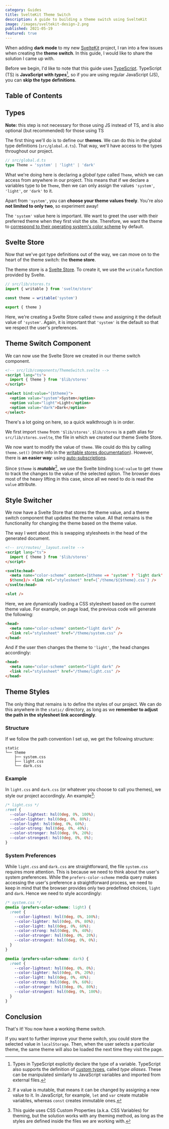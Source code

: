 ```yaml
---
category: Guides
title: SvelteKit Theme Switch
description: A guide to building a theme switch using SvelteKit
image: /images/sveltekit-design-2.png
published: 2021-05-19
featured: true
---
```


When adding **dark mode** to my new [SvelteKit](https://kit.svelte.dev) project, I ran into a few issues when creating the **theme switch**. In this guide, I would like to share the solution I came up with.

Before we begin, I'd like to note that this guide uses [TypeScript](https://www.typescriptlang.org). TypeScript (TS) is **JavaScript with _types_**[^1], so if you are using regular JavaScript (JS), you can **skip the type definitions**.

## Table of Contents

## Types

**Note:** this step is not necessary for those using JS instead of TS, and is also optional (but recommended) for those using TS

The first thing we'll do is to define our **themes**. We can do this in the global type definitions (`src/global.d.ts`). That way, we'll have access to the types throughout our project.

```ts
// src/global.d.ts
type Theme = 'system' | 'light' | 'dark'
```

What we're doing here is declaring a _global type_ called `Theme`, which we can access from anywhere in our project. This means that if we declare a variables type to be `Theme`, then we can only assign the values `'system'`, `'light'`, or `'dark'` to it.

Apart from `'system'`, you can **choose your theme values freely**. You're also **not limited to only two**, so experiment away!

The `'system'` value here is important. We want to greet the user with their preferred theme when they first visit the site. Therefore, we want the theme to [correspond to their operating system's color scheme](#theme-styles) by default.

## Svelte Store

Now that we've got type definitions out of the way, we can move on to the heart of the theme switch: the **theme store**.

The theme store is a [Svelte Store](https://svelte.dev/docs#svelte_store). To create it, we use the `writable` function provided by Svelte.

```ts
// src/lib/stores.ts
import { writable } from 'svelte/store'

const theme = writable('system')

export { theme }
```

Here, we're creating a Svelte Store called `theme` and assigning it the default value of `'system'`. Again, it is important that `'system'` is the default so that we respect the user's preferences.

## Theme Switch Component

We can now use the Svelte Store we created in our theme switch component.

```html
<!-- src/lib/components/ThemeSwitch.svelte -->
<script lang="ts">
  import { theme } from '$lib/stores'
</script>

<select bind:value="{$theme}">
  <option value="system">System</option>
  <option value="light">Light</option>
  <option value="dark">Dark</option>
</select>
```

There's a lot going on here, so a quick walkthrough is in order.

We first import `theme` from `'$lib/stores'`. `$lib/stores` is a path alias for `src/lib/stores.svelte`, the file in which we created our theme Svelte Store.

We now want to modify the value of `theme`. We could do this by calling `theme.set()` (more info in the [writable stores documentation](https://svelte.dev/tutorial/writable-stores)). However, there is **an easier way**: using [auto-subscriptions](https://svelte.dev/tutorial/auto-subscriptions).

Since `$theme` is **_mutable_**[^2], we use the Svelte binding `bind:value` to get `theme` to track the changes to the value of the selected option. The browser does most of the heavy lifting in this case, since all we need to do is read the `value` attribute.

## Style Switcher

We now have a Svelte Store that stores the theme value, and a theme switch component that updates the theme value. All that remains is the functionality for changing the theme based on the theme value.

The way I went about this is swapping stylesheets in the head of the generated document.

```html
<!-- src/routes/__layout.svelte -->
<script lang="ts">
  import { theme } from '$lib/stores'
</script>

<svelte:head>
  <meta name="color-scheme" content={$theme == 'system' ? 'light dark' :
  $theme}/> <link rel="stylesheet" href={`/theme/${$theme}.css`} />
</svelte:head>

<slot />
```

Here, we are dynamically loading a CSS stylesheet based on the current theme value. For example, on page load, the previous code will generate the following:

```html
<head>
  <meta name="color-scheme" content="light dark" />
  <link rel="stylesheet" href="/theme/system.css" />
</head>
```

And if the user then changes the theme to `'light'`, the head changes accordingly:

```html
<head>
  <meta name="color-scheme" content="light dark" />
  <link rel="stylesheet" href="/theme/light.css" />
</head>
```

## Theme Styles

The only thing that remains is to define the styles of our project. We can do this anywhere in the `static/` directory, as long as we **remember to adjust the path in the stylesheet link accordingly**.

### Structure

If we follow the path convention I set up, we get the following structure:

```
static
└── theme
    ├── system.css
    ├── light.css
    └── dark.css
```

### Example

In `light.css` and `dark.css` (or whatever you choose to call you themes), we style our project accordingly. An example[^3]:

```css
/* light.css */
:root {
  --color-lightest: hsl(0deg, 0%, 100%);
  --color-lighter: hsl(0deg, 0%, 80%);
  --color-light: hsl(0deg, 0%, 60%);
  --color-strong: hsl(0deg, 0%, 40%);
  --color-stronger: hsl(0deg, 0%, 20%);
  --color-strongest: hsl(0deg, 0%, 0%);
}
```

### System Preferences

While `light.css` and `dark.css` are straightforward, the file `system.css` requires more attention. This is because we need to think about the user's system preferences. While the `prefers-color-scheme` media query makes accessing the user's preference a straightforward process, we need to keep in mind that the browser provides only two predefined choices, `light` and `dark`. Hence we need to style accordingly:

```css
/* system.css */
@media (prefers-color-scheme: light) {
  :root {
    --color-lightest: hsl(0deg, 0%, 100%);
    --color-lighter: hsl(0deg, 0%, 80%);
    --color-light: hsl(0deg, 0%, 60%);
    --color-strong: hsl(0deg, 0%, 40%);
    --color-stronger: hsl(0deg, 0%, 20%);
    --color-strongest: hsl(0deg, 0%, 0%);
  }
}

@media (prefers-color-scheme: dark) {
  :root {
    --color-lightest: hsl(0deg, 0%, 0%);
    --color-lighter: hsl(0deg, 0%, 20%);
    --color-light: hsl(0deg, 0%, 40%);
    --color-strong: hsl(0deg, 0%, 60%);
    --color-stronger: hsl(0deg, 0%, 80%);
    --color-strongest: hsl(0deg, 0%, 100%);
  }
}
```

## Conclusion

That's it! You now have a working theme switch.

If you want to further improve your theme switch, you could store the selected value in `localStorage`. Then, when the user selects a particular theme, the same theme will also be loaded the next time they visit the page.

[^1]: Types in TypeScript explicitly declare the type of a variable. TypeScript also supports the definition of [custom types](https://www.typescriptlang.org/docs/handbook/2/everyday-types.html#type-aliases), called _type aliases_. These can be manipulated similarly to JavaScript variables and imported from external files.
[^2]: If a value is mutable, that means it can be changed by assigning a new value to it. In JavaScript, for example, `let` and `var` create mutable variables, whereas `const` creates immutable ones.
[^3]: This guide uses CSS Custom Properties (a.k.a. CSS Variables) for theming, but the solution works with any theming method, as long as the styles are defined inside the files we are working with.
